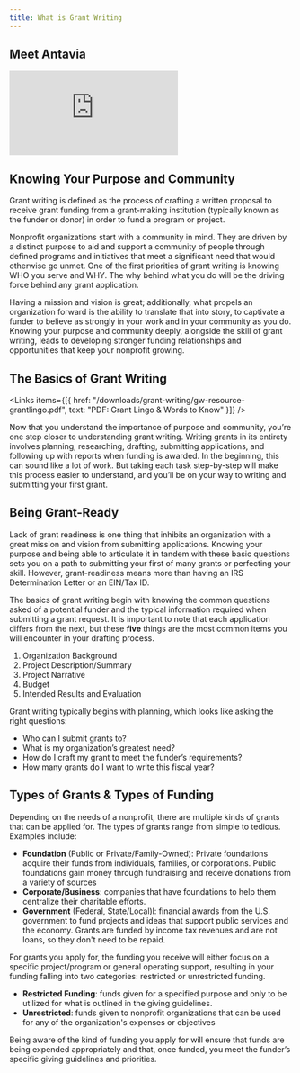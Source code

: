 ```yaml
---
title: What is Grant Writing
---
```


## Meet Antavia

<Embed src="https://player.vimeo.com/video/951183921" />

## Knowing Your Purpose and Community

Grant writing is defined as the process of crafting a written proposal to receive grant funding from a grant-making institution (typically known as the funder or donor) in order to fund a program or project. 

Nonprofit organizations start with a community in mind. They are driven by a distinct purpose to aid and support a community of people through defined programs and initiatives that meet a significant need that would otherwise go unmet. One of the first priorities of grant writing is knowing WHO you serve and WHY. The why behind what you do will be the driving force behind any grant application.

Having a mission and vision is great; additionally, what propels an organization forward is the ability to translate that into story, to captivate a funder to believe as strongly in your work and in your community as you do. Knowing your purpose and community deeply, alongside the skill of grant writing, leads to developing stronger funding relationships and opportunities that keep your nonprofit growing.

## The Basics of Grant Writing

<Links
  items={[{
    href: "/downloads/grant-writing/gw-resource-grantlingo.pdf",
    text: "PDF: Grant Lingo & Words to Know"
  }]}
/>

Now that you understand the importance of purpose and community, you’re one step closer to understanding grant writing. Writing grants in its entirety involves planning, researching, drafting, submitting applications, and following up with reports when funding is awarded. In the beginning, this can sound like a lot of work. But taking each task step-by-step will make this process easier to understand, and you’ll be on your way to writing and submitting your first grant. 

## Being Grant-Ready

Lack of grant readiness is one thing that inhibits an organization with a great mission and vision from submitting applications. Knowing your purpose and being able to articulate it in tandem with these basic questions sets you on a path to submitting your first of many grants or perfecting your skill. However, grant-readiness means more than having an IRS Determination Letter or an EIN/Tax ID. 

The basics of grant writing begin with knowing the common questions asked of a potential funder and the typical information required when submitting a grant request. It is important to note that each application differs from the next, but these **five** things are the most common items you will encounter in your drafting process. 

1. Organization Background
2. Project Description/Summary
3. Project Narrative
4. Budget
5. Intended Results and Evaluation

Grant writing typically begins with planning, which looks like asking the right questions:

- Who can I submit grants to?
- What is my organization’s greatest need?
- How do I craft my grant to meet the funder’s requirements?
- How many grants do I want to write this fiscal year?

## Types of Grants & Types of Funding

Depending on the needs of a nonprofit, there are multiple kinds of grants that can be applied for. The types of grants range from simple to tedious. Examples include:

- **Foundation** (Public or Private/Family-Owned): Private foundations acquire their funds from individuals, families, or corporations. Public foundations gain money through fundraising and receive donations from a variety of sources
- **Corporate/Business**: companies that have foundations to help them centralize their charitable efforts. 
- **Government** (Federal, State/Local)l: financial awards from the U.S. government to fund projects and ideas that support public services and the economy. Grants are funded by income tax revenues and are not loans, so they don't need to be repaid.

For grants you apply for, the funding you receive will either focus on a specific project/program or general operating support, resulting in your funding falling into two categories: restricted or unrestricted funding. 

- **Restricted Funding**: funds given for a specified purpose and only to be utilized for what is outlined in the giving guidelines. 
- **Unrestricted**: funds given to nonprofit organizations that can be used for any of the organization's expenses or objectives

Being aware of the kind of funding you apply for will ensure that funds are being expended appropriately and that, once funded, you meet the funder’s specific giving guidelines and priorities. 
